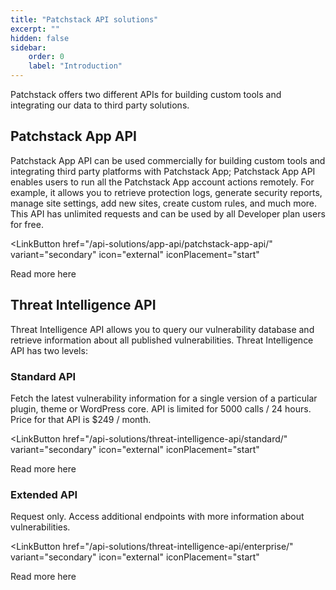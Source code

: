```yaml
---
title: "Patchstack API solutions"
excerpt: ""
hidden: false
sidebar:
    order: 0
    label: "Introduction"
---
```


Patchstack offers two different APIs for building custom tools and integrating our data to third party solutions.

## Patchstack App API
Patchstack App API can be used commercially for building custom tools and integrating third party platforms with Patchstack App; Patchstack App API enables users to run all the Patchstack App account actions remotely. For example, it allows you to retrieve protection logs, generate security reports, manage site settings, add new sites, create custom rules, and much more. 
This API has unlimited requests and can be used by all Developer plan users for free.

<LinkButton
  href="/api-solutions/app-api/patchstack-app-api/"
  variant="secondary"
  icon="external"
  iconPlacement="start"
>
  Read more here
</LinkButton>



## Threat Intelligence API 
Threat Intelligence API allows you to query our vulnerability database and retrieve information about all published vulnerabilities.
Threat Intelligence API has two levels:

### Standard API
Fetch the latest vulnerability information for a single version of a particular plugin, theme or WordPress core. API is limited for 5000 calls / 24 hours. Price for that API is $249 / month.


<LinkButton
  href="/api-solutions/threat-intelligence-api/standard/"
  variant="secondary"
  icon="external"
  iconPlacement="start"
>
  Read more here
</LinkButton>


### Extended API
Request only.
Access additional endpoints with more information about vulnerabilities.

<LinkButton
  href="/api-solutions/threat-intelligence-api/enterprise/"
  variant="secondary"
  icon="external"
  iconPlacement="start"
>
  Read more here
</LinkButton>
